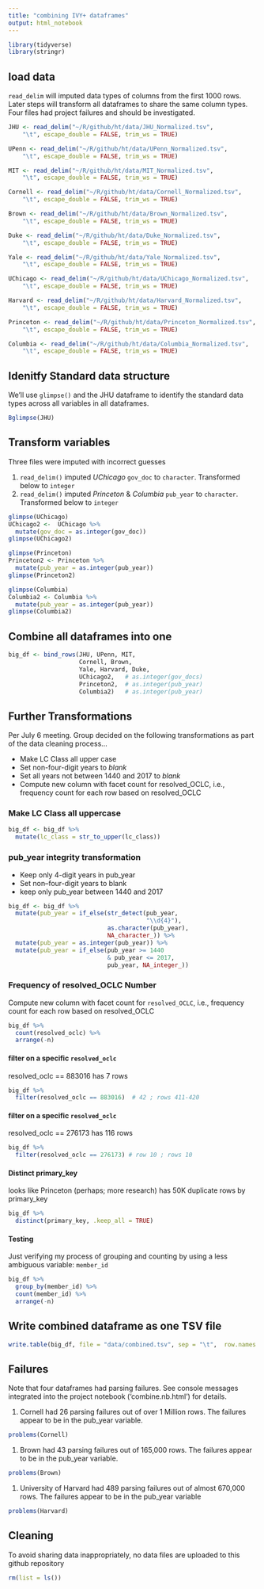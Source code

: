 ```yaml
---
title: "combining IVY+ dataframes"
output: html_notebook
---
```


```r
library(tidyverse)
library(stringr)
```

## load data

`read_delim` will imputed data types of columns from the first 1000 rows.  Later steps will transform all dataframes to share the same column types.  Four files had project failures and should be investigated.
```r
JHU <- read_delim("~/R/github/ht/data/JHU_Normalized.tsv", 
    "\t", escape_double = FALSE, trim_ws = TRUE)

UPenn <- read_delim("~/R/github/ht/data/UPenn_Normalized.tsv", 
    "\t", escape_double = FALSE, trim_ws = TRUE)

MIT <- read_delim("~/R/github/ht/data/MIT_Normalized.tsv", 
    "\t", escape_double = FALSE, trim_ws = TRUE)

Cornell <- read_delim("~/R/github/ht/data/Cornell_Normalized.tsv", 
    "\t", escape_double = FALSE, trim_ws = TRUE)

Brown <- read_delim("~/R/github/ht/data/Brown_Normalized.tsv", 
    "\t", escape_double = FALSE, trim_ws = TRUE)

Duke <- read_delim("~/R/github/ht/data/Duke_Normalized.tsv", 
    "\t", escape_double = FALSE, trim_ws = TRUE)

Yale <- read_delim("~/R/github/ht/data/Yale_Normalized.tsv", 
    "\t", escape_double = FALSE, trim_ws = TRUE)

UChicago <- read_delim("~/R/github/ht/data/UChicago_Normalized.tsv", 
    "\t", escape_double = FALSE, trim_ws = TRUE)

Harvard <- read_delim("~/R/github/ht/data/Harvard_Normalized.tsv", 
    "\t", escape_double = FALSE, trim_ws = TRUE)

Princeton <- read_delim("~/R/github/ht/data/Princeton_Normalized.tsv", 
    "\t", escape_double = FALSE, trim_ws = TRUE)

Columbia <- read_delim("~/R/github/ht/data/Columbia_Normalized.tsv", 
    "\t", escape_double = FALSE, trim_ws = TRUE)

```

## Idenitfy Standard data structure

We'll use `glimpse()` and the JHU dataframe to identify the standard data types across all variables in all dataframes.
```r
Bglimpse(JHU)
```


## Transform variables

Three files were imputed with incorrect guesses

1. `read_delim()` imputed *UChicago* `gov_doc` to `character`.  Transformed below to `integer` 
2. `read_delim()` imputed *Princeton* & *Columbia* `pub_year` to `character`. Transformed below to `integer`
```r
glimpse(UChicago)
UChicago2 <-  UChicago %>% 
  mutate(gov_doc = as.integer(gov_doc))
glimpse(UChicago2)
```

```r
glimpse(Princeton)
Princeton2 <- Princeton %>% 
  mutate(pub_year = as.integer(pub_year))
glimpse(Princeton2)
```

```r
glimpse(Columbia)
Columbia2 <- Columbia %>% 
  mutate(pub_year = as.integer(pub_year))
glimpse(Columbia2)
```


## Combine all dataframes into one 
```r

big_df <- bind_rows(JHU, UPenn, MIT, 
                    Cornell, Brown, 
                    Yale, Harvard, Duke, 
                    UChicago2,   # as.integer(gov_docs) 
                    Princeton2,  # as.integer(pub_year)
                    Columbia2)   # as.integer(pub_year)

```

## Further Transformations

Per July 6 meeting.  Group decided on the following transformations as part of the data cleaning process...

- Make LC Class all upper case
- Set non-four-digit years to _blank_
- Set all years not between 1440 and 2017 to _blank_
- Compute new column with facet count for resolved_OCLC, i.e., frequency count for each row based on resolved_OCLC

### Make LC Class all uppercase

```r
big_df <- big_df %>% 
  mutate(lc_class = str_to_upper(lc_class))
```

### pub_year integrity transformation

- Keep only 4-digit years in pub_year
- Set non--four-digit years to blank
- keep only pub_year between 1440 and 2017

```r
big_df <- big_df %>% 
  mutate(pub_year = if_else(str_detect(pub_year, 
                                       "\\d{4}"), 
                            as.character(pub_year), 
                            NA_character_)) %>%
  mutate(pub_year = as.integer(pub_year)) %>% 
  mutate(pub_year = if_else(pub_year >= 1440 
                            & pub_year <= 2017, 
                            pub_year, NA_integer_))
```

###  Frequency of resolved_OCLC Number

Compute new column with facet count for `resolved_OCLC`, i.e., frequency count for each row based on resolved_OCLC


```r
big_df %>% 
  count(resolved_oclc) %>% 
  arrange(-n)
```

#### filter on a specific `resolved_oclc`

resolved_oclc == 883016 has 7 rows  
```r
big_df %>% 
  filter(resolved_oclc == 883016)  # 42 ; rows 411-420
```

#### filter on a specific `resolved_oclc`

resolved_oclc == 276173 has 116 rows
```r
big_df %>% 
  filter(resolved_oclc == 276173) # row 10 ; rows 10
```

#### Distinct primary_key

looks like Princeton (perhaps; more research) has 50K duplicate rows by primary_key
```r
big_df %>% 
  distinct(primary_key, .keep_all = TRUE) 
```

#### Testing

Just verifying my process of grouping and counting by using a less ambiguous variable:  `member_id`
```r
big_df %>% 
  group_by(member_id) %>% 
  count(member_id) %>% 
  arrange(-n)

```


## Write combined dataframe as one TSV file
```r
write.table(big_df, file = "data/combined.tsv", sep = "\t",  row.names = FALSE)
```


## Failures

Note that four dataframes had parsing failures.  See console messages integrated into the project notebook ('combine.nb.html') for details.

1. Cornell had 26 parsing failures out of over 1 Million rows.  The failures appear to be in the pub_year variable.
```r
problems(Cornell)
```


1. Brown had 43 parsing failures out of 165,000 rows.  The failures appear to be in the pub_year variable.

```r
problems(Brown)
```



1. University of Harvard had 489 parsing failures out of almost 670,000 rows.  The failures appear to be in the pub_year variable

```r
problems(Harvard)
```



## Cleaning

To avoid sharing data inappropriately, no data files are uploaded to this github repository
```r

rm(list = ls())

```